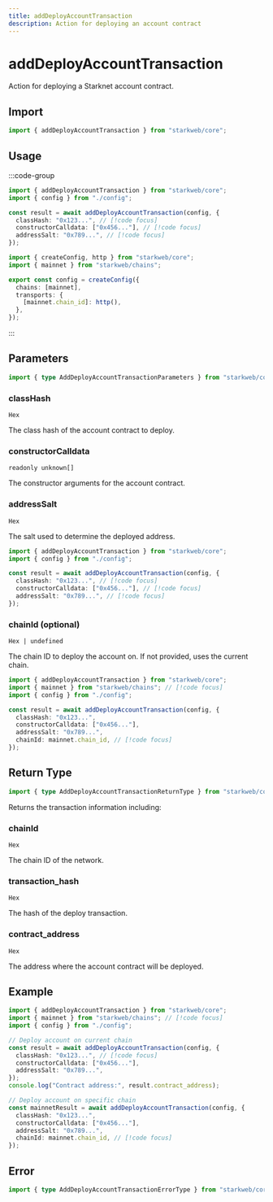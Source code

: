 ```yaml
---
title: addDeployAccountTransaction
description: Action for deploying an account contract
---
```


# addDeployAccountTransaction

Action for deploying a Starknet account contract.

## Import

```ts
import { addDeployAccountTransaction } from "starkweb/core";
```

## Usage

:::code-group

```ts [index.ts]
import { addDeployAccountTransaction } from "starkweb/core";
import { config } from "./config";

const result = await addDeployAccountTransaction(config, {
  classHash: "0x123...", // [!code focus]
  constructorCalldata: ["0x456..."], // [!code focus]
  addressSalt: "0x789...", // [!code focus]
});
```

```ts [config.ts]
import { createConfig, http } from "starkweb/core";
import { mainnet } from "starkweb/chains";

export const config = createConfig({
  chains: [mainnet],
  transports: {
    [mainnet.chain_id]: http(),
  },
});
```

:::

## Parameters

```ts
import { type AddDeployAccountTransactionParameters } from "starkweb/core";
```

### classHash

`Hex`

The class hash of the account contract to deploy.

### constructorCalldata

`readonly unknown[]`

The constructor arguments for the account contract.

### addressSalt

`Hex`

The salt used to determine the deployed address.

```ts [index.ts]
import { addDeployAccountTransaction } from "starkweb/core";
import { config } from "./config";

const result = await addDeployAccountTransaction(config, {
  classHash: "0x123...", // [!code focus]
  constructorCalldata: ["0x456..."], // [!code focus]
  addressSalt: "0x789...", // [!code focus]
});
```

### chainId (optional)

`Hex | undefined`

The chain ID to deploy the account on. If not provided, uses the current chain.

```ts [index.ts]
import { addDeployAccountTransaction } from "starkweb/core";
import { mainnet } from "starkweb/chains"; // [!code focus]
import { config } from "./config";

const result = await addDeployAccountTransaction(config, {
  classHash: "0x123...",
  constructorCalldata: ["0x456..."],
  addressSalt: "0x789...",
  chainId: mainnet.chain_id, // [!code focus]
});
```

## Return Type

```ts
import { type AddDeployAccountTransactionReturnType } from "starkweb/core";
```

Returns the transaction information including:

### chainId

`Hex`

The chain ID of the network.

### transaction_hash

`Hex`

The hash of the deploy transaction.

### contract_address

`Hex`

The address where the account contract will be deployed.

## Example

```ts [example.ts]
import { addDeployAccountTransaction } from "starkweb/core";
import { mainnet } from "starkweb/chains"; // [!code focus]
import { config } from "./config";

// Deploy account on current chain
const result = await addDeployAccountTransaction(config, {
  classHash: "0x123...", // [!code focus]
  constructorCalldata: ["0x456..."],
  addressSalt: "0x789...",
});
console.log("Contract address:", result.contract_address);

// Deploy account on specific chain
const mainnetResult = await addDeployAccountTransaction(config, {
  classHash: "0x123...",
  constructorCalldata: ["0x456..."],
  addressSalt: "0x789...",
  chainId: mainnet.chain_id, // [!code focus]
});
```

## Error

```ts
import { type AddDeployAccountTransactionErrorType } from "starkweb/core";
``` 